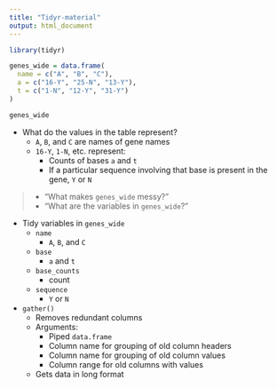 ```yaml
---
title: "Tidyr-material"
output: html_document
---
```



```r
library(tidyr)
```

```r
genes_wide = data.frame(
  name = c("A", "B", "C"),
  a = c("16-Y", "25-N", "13-Y"),
  t = c("1-N", "12-Y", "31-Y")
)
```

```r
genes_wide
```



* What do the values in the table represent?
    * `A`, `B`, and `C` are names of gene names
    * `16-Y`, `1-N`, etc. represent:
        * Counts of bases `a` and `t`
        * If a particular sequence involving that base is present in the gene, `Y` or `N`
        
        
>
> * "What makes `genes_wide` messy?"
> * "What are the variables in `genes_wide`?”


* Tidy variables in `genes_wide`
    * `name`
        * `A`, `B`, and `C`
    * `base`
        * `a` and `t`
    * `base_counts`
        * count
    * `sequence`
        * `Y` or `N`


* `gather()`
    * Removes redundant columns
    * Arguments:
        * Piped `data.frame`
        * Column name for grouping of old column headers
        * Column name for grouping of old column values
        * Column range for old columns with values
    * Gets data in long format

